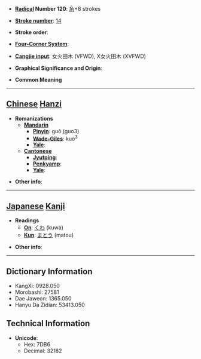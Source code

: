 * '''[[Wiktionary:Chinese radical index| Radical]] Number 120''': [[Wiktionary:Chinese radical index 糸|糸]]+8 strokes

* '''[[Wiktionary:Chinese total strokes index|Stroke number]]''': [[Wiktionary:Chinese total strokes index 14|14]]

* '''Stroke order''': 

* '''[[Wiktionary:Chinese four corner index|Four-Corner System]]''': 

* '''[[Wiktionary:Chinese Cangjie index|Cangjie input]]''': 女火田木 (VFWD), X女火田木 (XVFWD)

* '''Graphical Significance and Origin''': 

* '''Common Meaning'''

----

== [[Chinese]] [[Hanzi]] ==

* '''Romanizations'''
** '''[[Mandarin]]'''
*** '''[[Pinyin]]''': guǒ (guo3)
*** '''[[Wade-Giles]]''': kuo<sup>3</sup>
*** '''[[Yale]]''': 
** '''[[Cantonese]]'''
*** '''[[Jyutping]]''':
*** '''[[Penkyamp]]''': 
*** '''[[Yale]]''': 

* '''Other info''': 

----

== [[Japanese]] [[Kanji]] ==

* '''Readings'''
** '''[[On]]''': [[くわ]] (kuwa)
** '''[[Kun]]''': [[まとう]] (matou)

* '''Other info''':  

----

== Dictionary Information ==

* KangXi: 0928.050
* Morobashi: 27581
* Dae Jaweon: 1365.050
* Hanyu Da Zidian: 53413.050

== Technical Information ==

* '''Unicode''':
** Hex: 7DB6
** Decimal: 32182